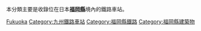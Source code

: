 本分類主要是收錄位在日本'''[[福岡縣|福岡縣]]'''境內的鐵路車站。
{{日本行政區劃分類導航|鐵路車站}}
{{Commonscat|Train stations in Fukuoka prefecture}}

[[Category:日本各都道府縣鐵路車站|Fukuoka]]
[[Category:九州鐵路車站|Category:九州鐵路車站]]
[[Category:福岡縣鐵路|Category:福岡縣鐵路]]
[[Category:福岡縣建築物|Category:福岡縣建築物]]